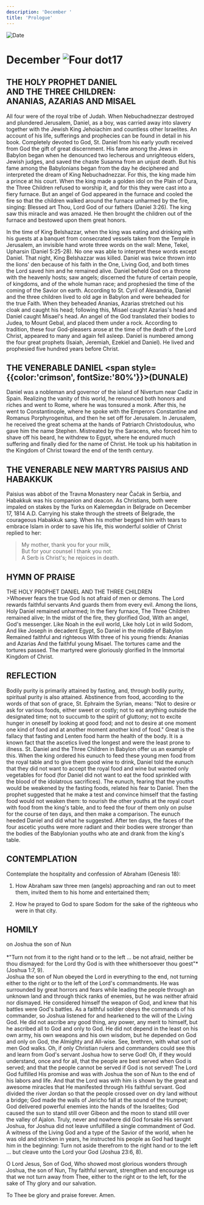 ```yaml
---
description: 'December '
title: 'Prologue'
---
```


<RunningHead />
<Image src="/title-imprint.png" height={68} width={50} alt="Date" className="title-imprint"/>

# <div id="date">December <Image className="four-dot" src="/four-dot.png" height={15} width={15} alt="Four dot" />17</div>

## THE HOLY PROPHET DANIEL<br />AND THE THREE CHILDREN:<br />ANANIAS, AZARIAS AND MISAEL

All four were of the royal tribe of Judah. When Nebuchadnezzar destroyed and plundered Jerusalem, Daniel, as a boy, was carried away into slavery together with the Jewish King Jehoiachim and countless other Israelites. An account of his life, sufferings and prophecies can be found in detail in his book. Completely devoted to God, St. Daniel from his early youth received from God the gift of great discernment. His fame among the Jews in Babylon began when he denounced two lecherous and unrighteous elders, Jewish judges, and saved the chaste Susanna from an unjust death. But his fame among the Babylonians began from the day he deciphered and interpreted the dream of King Nebuchadnezzar. For this, the king made him a prince at his court. When the king made a golden idol on the Plain of Dura, the Three Children refused to worship it, and for this they were cast into a fiery furnace. But an angel of God appeared in the furnace and cooled the fire so that the children walked around the furnace unharmed by the fire, singing: Blessed art Thou, Lord God of our fathers (Daniel 3:26). The king saw this miracle and was amazed. He then brought the children out of the furnace and bestowed upon them great honors.

In the time of King Belshazzar, when the king was eating and drinking with his guests at a banquet from consecrated vessels taken from the Temple in Jerusalem, an invisible hand wrote three words on the wall: Mene, Tekel, Upharsin (Daniel 5:25-28). No one was able to interpret these words except Daniel. That night, King Belshazzar was killed. Daniel was twice thrown into the lions' den because of his faith in the One, Living God, and both times the Lord saved him and he remained alive. Daniel beheld God on a throne with the heavenly hosts; saw angels; discerned the future of certain people, of kingdoms, and of the whole human race; and prophesied the time of the coming of the Savior on earth. According to St. Cyril of Alexandria, Daniel and the three children lived to old age in Babylon and were beheaded for the true Faith. When they beheaded Ananias, Azarias stretched out his cloak and caught his head; following this, Misael caught Azarias's head and Daniel caught Misael's head. An angel of the God translated their bodies to Judea, to Mount Gebal, and placed them under a rock. According to tradition, these four God-pleasers arose at the time of the death of the Lord Christ, appeared to many and again fell asleep. Daniel is numbered among the four great prophets (Isaiah, Jeremiah, Ezekiel and Daniel). He lived and prophesied five hundred years before Christ.

## THE VENERABLE DANIEL <span style={{color:'crimson', fontSize:'80%'}}>(DUNALE)</span>

Daniel was a nobleman and governor of the island of Nivertum near Cadiz in Spain. Realizing the vanity of this world, he renounced both honors and riches and went to Rome, where he was tonsured a monk. After this, he went to Constantinople, where he spoke with the Emperors Constantine and Romanus Porphyrogenitus, and then he set off for Jerusalem. In Jerusalem, he received the great schema at the hands of Patriarch Christodoulus, who gave him the name Stephen. Mistreated by the Saracens, who forced him to shave off his beard, he withdrew to Egypt, where he endured much suffering and finally died for the name of Christ. He took up his habitation in the Kingdom of Christ toward the end of the tenth century.

## THE VENERABLE NEW MARTYRS PAISIUS AND HABAKKUK

Paisius was abbot of the Travna Monastery near Čačak in Serbia, and Habakkuk was his companion and deacon. As Christians, both were impaled on stakes by the Turks on Kalemegdan in Belgrade on December 17, 1814 A.D. Carrying his stake through the streets of Belgrade, the courageous Habakkuk sang. When his mother begged him with tears to embrace Islam in order to save his life, this wonderful soldier of Christ replied to her:

>My mother, thank you for your milk,  
But for your counsel I thank you not:  
A Serb is Christ's; he rejoices in death.  


## HYMN OF PRAISE
<div style={{textAlign:'center', color:'crimson', fontWeight:'bold'}}>
THE HOLY PROPHET DANIEL AND THE THREE CHILDREN
</div>
>Whoever fears the true God  
Is not afraid of men or demons.  
The Lord rewards faithful servants  
And guards them from every evil.  
Among the lions,  
Holy Daniel remained unharmed;  
In the fiery furnace,  
The Three Children remained alive;  
In the midst of the fire, they glorified God,  
With an angel, God's messenger.  
Like Noah in the evil world,  
Like holy Lot in wild Sodom,  
And like Joseph in decadent Egypt,  
So Daniel in the middle of Babylon  
Remained faithful and righteous  
With three of his young friends:  
Ananias and Azarias  
And the faithful young Misael.  
The tortures came and the tortures passed.  
The martyred were gloriously glorified  
In the Immortal Kingdom of Christ.  


## REFLECTION

Bodily purity is primarily attained by fasting, and, through bodily purity, spiritual purity is also attained. Abstinence from food, according to the words of that son of grace, St. Ephraim the Syrian, means: "Not to desire or ask for various foods, either sweet or costly; not to eat anything outside the designated time; not to succumb to the spirit of gluttony; not to excite hunger in oneself by looking at good food; and not to desire at one moment one kind of food and at another moment another kind of food." Great is the fallacy that fasting and Lenten food harm the health of the body. It is a known fact that the ascetics lived the longest and were the least prone to illness. St. Daniel and the Three Children in Babylon offer us an example of this. When the king ordered his eunuch to feed these young men food from the royal table and to give them good wine to drink, Daniel told the eunuch that they did not want to accept the royal food and wine but wanted only vegetables for food (for Daniel did not want to eat the food sprinkled with the blood of the idolatrous sacrifices). The eunuch, fearing that the youths would be weakened by the fasting foods, related his fear to Daniel. Then the prophet suggested that he make a test and convince himself that the fasting food would not weaken them: to nourish the other youths at the royal court with food from the king's table, and to feed the four of them only on pulse for the course of ten days, and then make a comparison. The eunuch heeded Daniel and did what he suggested. After ten days, the faces of the four ascetic youths were more radiant and their bodies were stronger than the bodies of the Babylonian youths who ate and drank from the king's table.


## CONTEMPLATION

Contemplate the hospitality and confession of Abraham (Genesis 18):

1. How Abraham saw three men (angels) approaching and ran out to meet them, invited them to his home and entertained them;

2. How he prayed to God to spare Sodom for the sake of the righteous who were in that city.


## HOMILY
<div style={{textAlign:'center', color:'crimson', fontWeight:'bold'}}>
on Joshua the son of Nun
</div>
<br />
<div style={{textAlign:'right'}}>
*"Turn not from it to the right hand or to the left … be not afraid, neither be thou dismayed: for the Lord thy God is with thee whithersoever thou goest"* (Joshua 1:7, 9).
</div>
Joshua the son of Nun obeyed the Lord in everything to the end, not turning either to the right or to the left of the Lord's commandments. He was surrounded by great horrors and fears while leading the people through an unknown land and through thick ranks of enemies, but he was neither afraid nor dismayed. He considered himself the weapon of God, and knew that his battles were God's battles. As a faithful soldier obeys the commands of his commander, so Joshua listened for and hearkened to the will of the Living God. He did not ascribe any good thing, any power, any merit to himself, but he ascribed all to God and only to God. He did not depend in the least on his own army, his own weapons and his own wisdom, but he depended on God and only on God, the Almighty and All-wise. See, brethren, with what sort of men God walks. Oh, if only Christian rulers and commanders could see this and learn from God's servant Joshua how to serve God! Oh, if they would understand, once and for all, that the people are best served when God is served; and that the people cannot be served if God is not served! The Lord God fulfilled His promise and was with Joshua the son of Nun to the end of his labors and life. And that the Lord was with him is shown by the great and awesome miracles that He manifested through His faithful servant. God divided the river Jordan so that the people crossed over on dry land without a bridge; God made the walls of Jericho fall at the sound of the trumpet; God delivered powerful enemies into the hands of the Israelites; God caused the sun to stand still over Gibeon and the moon to stand still over the valley of Ajalon. Truly, never and nowhere did God forsake His servant Joshua, for Joshua did not leave unfulfilled a single commandment of God. A witness of the Living God and a type of the Savior of the world, when he was old and stricken in years, he instructed his people as God had taught him in the beginning: Turn not aside therefrom to the right hand or to the left … but cleave unto the Lord your God (Joshua 23:6, 8).

O Lord Jesus, Son of God, Who showed most glorious wonders through Joshua, the son of Nun, Thy faithful servant, strengthen and encourage us that we not turn away from Thee, either to the right or to the left, for the sake of Thy glory and our salvation.

To Thee be glory and praise forever. Amen.